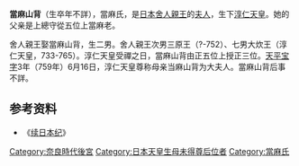 '''當麻山背'''（生卒年不詳），當麻氏，是[[日本|日本]][[舍人親王|舍人親王]]的[[夫人|夫人]]，生下[[淳仁天皇|淳仁天皇]]。她的父亲是上總守從五位上當麻老。

舍人親王娶當麻山背，生二男。舍人親王次男三原王（?-752）、七男大炊王（淳仁天皇，733-765）。淳仁天皇受禪之日，當麻山背由正五位上授正三位。[[天平宝字|天平宝字]]3年（759年）6月16日，淳仁天皇尊称母亲当麻山背为大夫人。當麻山背后事不詳。
{{奈良時代皇后}}
==参考资料==
* 《[[续日本纪|续日本纪]]》
[[Category:奈良時代後宮|Category:奈良時代後宮]]
[[Category:日本天皇生母未得尊后位者|Category:日本天皇生母未得尊后位者]]
[[Category:當麻氏|Category:當麻氏]]
